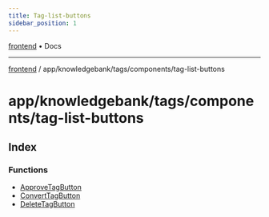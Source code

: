 ```yaml
---
title: Tag-list-buttons
sidebar_position: 1
---
```


[frontend](./tag-list-buttons/../../../../..) • Docs

***

[frontend](./tag-list-buttons/../../../../..) / app/knowledgebank/tags/components/tag-list-buttons

# app/knowledgebank/tags/components/tag-list-buttons

## Index

### Functions

- [ApproveTagButton](./tag-list-buttons/functions/ApproveTagButton)
- [ConvertTagButton](./tag-list-buttons/functions/ConvertTagButton)
- [DeleteTagButton](./tag-list-buttons/functions/DeleteTagButton)
